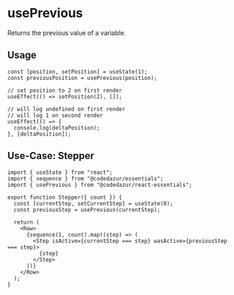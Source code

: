 # usePrevious

Returns the previous value of a variable.

## Usage

```tsx
const [position, setPosition] = useState(1);
const previousPosition = usePrevious(position);

// set position to 2 on first render
useEffect(() => setPosition(2), []);

// will log undefined on first render
// will log 1 on second render
useEffect(() => {
  console.log(deltaPosition);
}, [deltaPosition]);
```

## Use-Case: Stepper

```tsx
import { useState } from "react";
import { sequence } from "@codedazur/essentials";
import { usePrevious } from "@codedazur/react-essentials";

export function Stepper({ count }) {
  const [currentStep, setCurrentStep] = useState(0);
  const previousStep = usePrevious(currentStep);

  return (
    <Row>
      {sequence(1, count).map((step) => (
        <Step isActive={currentStep === step} wasActive={previousStep === step}>
          {step}
        </Step>
      ))}
    </Row>
  );
}
```
